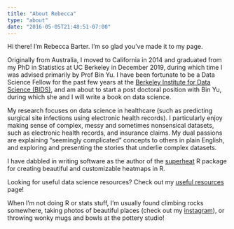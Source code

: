 ```yaml
---
title: "About Rebecca"
type: "about"
date: "2016-05-05T21:48:51-07:00"
---
```


Hi there! I'm Rebecca Barter. I'm so glad you've made it to my page.

Originally from Australia, I moved to California in 2014 and graduated from my PhD in Statistics at UC Berkeley in December 2019, during which time I was advised primarily by Prof Bin Yu. I have been fortunate to be a Data Science Fellow for the past few years at the [Berkeley Institute for Data Science (BIDS)](https://bids.berkeley.edu), and am about to start a post doctoral position with Bin Yu, during which she and I will write a book on data science. 

My research focuses on data science in healthcare (such as predicting surgical site infections using electronic health records). I particularly enjoy making sense of complex, messy and sometimes nonsensical datasets, such as electronic health records, and insurance claims. My dual passions are explaining "seemingly complicated" concepts to others in plain English, and exploring and presenting the stories that underlie complex datasets.

I have dabbled in writing software as the author of the [superheat](https://github.com/rlbarter/superheat) R package for creating beautiful and customizable heatmaps in R.

Looking for useful data science resources? Check out my [useful resources](http://www.rebeccabarter.com/useful_resources/) page!

When I'm not doing R or stats stuff, I'm usually found climbing rocks somewhere, taking photos of beautiful places (check out my [instagram](https://www.instagram.com/rlbarter/)), or throwing wonky mugs and bowls at the pottery studio!
